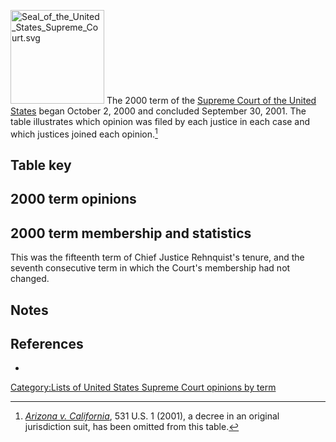 [[Image:Seal of the United States Supreme Court.svg|150px|right]]
The 2000 term of the [[Supreme Court of the United States]] began October 2, 2000 and concluded September 30, 2001. The table illustrates which opinion was filed by each justice in each case and which justices joined each opinion.<ref>''[[Arizona v. California]]'', 531 U.S. 1 (2001), a decree in an original jurisdiction suit, has been omitted from this table.</ref>

==Table key==
{{SCOTUStablekey}}

==2000 term opinions==
{{SCOTUS-termlist-start|Rehnquist|Stevens|O'Connor|Scalia|Kennedy|Souter|Thomas|Ginsburg|Breyer}}
{{SCOTUS-termlist-entry
 |#=1
 |case=Artuz v. Bennett
 |volume=531
 |page=4
 |argue-date=October 10, 2000
 |decision-date=November 7, 2000
 |justice1-opinion1=joinmajority |justice1-sortcode=J1<!--rehnquist-->
 |justice2-opinion1=joinmajority |justice2-sortcode=J1<!--stevens-->
 |justice3-opinion1=joinmajority |justice3-sortcode=J1<!--o'connor-->
 |justice4-opinion1=majority |justice4-sortcode=1<!--scalia-->
 |justice5-opinion1=joinmajority |justice5-sortcode=J1<!--kennedy-->
 |justice6-opinion1=joinmajority |justice6-sortcode=J1<!--souter-->
 |justice7-opinion1=joinmajority |justice7-sortcode=J1<!--thomas-->
 |justice8-opinion1=joinmajority |justice8-sortcode=J1<!--ginsburg-->
 |justice9-opinion1=joinmajority |justice9-sortcode=J1<!--breyer-->
}}
{{SCOTUS-termlist-entry
 |#=2
 |case-article=Cleveland v. United States (2000)
 |case-display=Cleveland v. United States
 |volume=531
 |page=12
 |argue-date=October 10, 2000
 |decision-date=November 7, 2000
 |justice1-opinion1=joinmajority |justice1-sortcode=J1<!--rehnquist-->
 |justice2-opinion1=joinmajority |justice2-sortcode=J1<!--stevens-->
 |justice3-opinion1=joinmajority |justice3-sortcode=J1<!--o'connor-->
 |justice4-opinion1=joinmajority |justice4-sortcode=J1<!--scalia-->
 |justice5-opinion1=joinmajority |justice5-sortcode=J1<!--kennedy-->
 |justice6-opinion1=joinmajority |justice6-sortcode=J1<!--souter-->
 |justice7-opinion1=joinmajority |justice7-sortcode=J1<!--thomas-->
 |justice8-opinion1=majority |justice8-sortcode=1<!--ginsburg-->
 |justice9-opinion1=joinmajority |justice9-sortcode=J1<!--breyer-->
}}
{{SCOTUS-termlist-entry
 |#=3
 |case=Sinkfield v. Kelley
 |volume=531
 |page=28
 |argue-date=
 |decision-date=November 27, 2000
 |justice1-opinion1=joinmajority |justice1-sortcode=J1<!--rehnquist-->
 |justice2-opinion1=joinmajority |justice2-sortcode=J1<!--stevens-->
 |justice3-opinion1=joinmajority |justice3-sortcode=J1<!--o'connor-->
 |justice4-opinion1=joinmajority |justice4-sortcode=J1<!--scalia-->
 |justice5-opinion1=joinmajority |justice5-sortcode=J1<!--kennedy-->
 |justice6-opinion1=joinmajority |justice6-sortcode=J1<!--souter-->
 |justice7-opinion1=joinmajority |justice7-sortcode=J1<!--thomas-->
 |justice8-opinion1=joinmajority |justice8-sortcode=J1<!--ginsburg-->
 |justice9-opinion1=joinmajority |justice9-sortcode=J1<!--breyer-->
}}
{{SCOTUS-termlist-entry
 |#=4
 |case=Indianapolis v. Edmond
 |volume=531
 |page=32
 |argue-date=October 3, 2000
 |decision-date=November 28, 2000
 |justice1-opinion1=dissent1 |justice1-sortcode=4<!--rehnquist-->
 |justice2-opinion1=joinmajority |justice2-sortcode=J1<!--stevens-->
 |justice3-opinion1=majority |justice3-sortcode=1<!--o'connor-->
 |justice4-opinion1=partjoindissent1 |justice4-sortcode=J4X<!--scalia-->
 |justice5-opinion1=joinmajority |justice5-sortcode=J1<!--kennedy-->
 |justice6-opinion1=joinmajority |justice6-sortcode=J1<!--souter-->
 |justice7-opinion1=joindissent1 |justice7-opinion2=dissent2 |justice7-sortcode=4J4<!--thomas-->
 |justice8-opinion1=joinmajority |justice8-sortcode=J1<!--ginsburg-->
 |justice9-opinion1=joinmajority |justice9-sortcode=J1<!--breyer-->
}}
{{SCOTUS-termlist-entry
 |#=5
 |case=Eastern Associated Coal Corp. v. Mine Workers
 |volume=531
 |page=57
 |argue-date=October 2, 2000
 |decision-date=November 28, 2000
 |justice1-opinion1=joinmajority |justice1-sortcode=J1<!--rehnquist-->
 |justice2-opinion1=joinmajority |justice2-sortcode=J1<!--stevens-->
 |justice3-opinion1=joinmajority |justice3-sortcode=J1<!--o'connor-->
 |justice4-opinion1=concurrence |justice4-sortcode=2<!--scalia-->
 |justice5-opinion1=joinmajority |justice5-sortcode=J1<!--kennedy-->
 |justice6-opinion1=joinmajority |justice6-sortcode=J1<!--souter-->
 |justice7-opinion1=joinconcurrence |justice7-sortcode=J2<!--thomas-->
 |justice8-opinion1=joinmajority |justice8-sortcode=J1<!--ginsburg-->
 |justice9-opinion1=majority |justice9-sortcode=1<!--breyer-->
}}
{{SCOTUS-termlist-entry
 |#=6
 |case=Bush v. Palm Beach County Canvassing Bd.
 |volume=531
 |page=70
 |argue-date=December 1, 2000
 |decision-date=December 4, 2000
 |justice1-opinion1=joinmajority |justice1-sortcode=J1<!--rehnquist-->
 |justice2-opinion1=joinmajority |justice2-sortcode=J1<!--stevens-->
 |justice3-opinion1=joinmajority |justice3-sortcode=J1<!--o'connor-->
 |justice4-opinion1=joinmajority |justice4-sortcode=J1<!--scalia-->
 |justice5-opinion1=joinmajority |justice5-sortcode=J1<!--kennedy-->
 |justice6-opinion1=joinmajority |justice6-sortcode=J1<!--souter-->
 |justice7-opinion1=joinmajority |justice7-sortcode=J1<!--thomas-->
 |justice8-opinion1=joinmajority |justice8-sortcode=J1<!--ginsburg-->
 |justice9-opinion1=joinmajority |justice9-sortcode=J1<!--breyer-->
}}
{{SCOTUS-termlist-entry
 |#=7
 |case=Green Tree Financial Corp.-Ala. v. Randolph
 |volume=531
 |page=79
 |argue-date=October 3, 2000
 |decision-date=December 11, 2000
 |justice1-opinion1=majority |justice1-sortcode=1<!--rehnquist-->
 |justice2-opinion1=partjoinmajority |justice2-opinion2=joinconcurrencedissent |justice2-sortcode=J1XJ3<!--stevens-->
 |justice3-opinion1=joinmajority |justice3-sortcode=J1<!--o'connor-->
 |justice4-opinion1=joinmajority |justice4-sortcode=J1<!--scalia-->
 |justice5-opinion1=joinmajority |justice5-sortcode=J1<!--kennedy-->
 |justice6-opinion1=partjoinmajority |justice6-opinion2=joinconcurrencedissent |justice6-sortcode=J1XJ3<!--souter-->
 |justice7-opinion1=joinmajority |justice7-sortcode=J1<!--thomas-->
 |justice8-opinion1=partjoinmajority |justice8-opinion2=concurrencedissent |justice8-sortcode=3J1X<!--ginsburg-->
 |justice9-opinion1=partjoinmajority |justice9-opinion2=partjoinconcurrencedissent |justice9-sortcode=J1XJ3X<!--breyer-->
}}
{{SCOTUS-termlist-entry
 |#=8
 |case=Bush v. Gore
 |volume=531
 |page=98
 |argue-date=December 11, 2000
 |decision-date=December 12, 2000
 |justice1-opinion1=joinmajority |justice1-opinion2=concurrence |justice1-sortcode=2J1<!--rehnquist-->
 |justice2-opinion1=dissent1 |justice2-opinion2=partjoindissent2 |justice2-opinion3=joindissent3 |justice2-opinion4=partjoindissent4 |justice2-sortcode=4J4J4XJ4X<!--stevens-->
 |justice3-opinion1=joinmajority |justice3-sortcode=J1<!--o'connor-->
 |justice4-opinion1=joinmajority |justice4-opinion2=joinconcurrence |justice4-sortcode=J1J2<!--scalia-->
 |justice5-opinion1=joinmajority |justice5-sortcode=J1<!--kennedy-->
 |justice6-opinion1=dissent2 |justice6-opinion2=partjoindissent3 |justice6-opinion3=partjoindissent4 |justice6-sortcode=4J4XJ4X<!--souter-->
 |justice7-opinion1=joinmajority |justice7-opinion2=joinconcurrence |justice7-sortcode=J1J2<!--thomas-->
 |justice8-opinion1=joindissent1 |justice8-opinion2=partjoindissent2 |justice8-opinion3=dissent3 |justice8-opinion4=partjoindissent4 |justice8-sortcode=4J4J4XJ4X<!--ginsburg-->
 |justice9-opinion1=joindissent1 |justice9-opinion2=joindissent2 |justice9-opinion3=partjoindissent3 |justice9-opinion4=dissent4 |justice9-sortcode=4J4J4J4X<!--breyer-->
}}
{{SCOTUS-termlist-entry
 |#=9
 |case=Solid Waste Agency of Northern Cook Cty. v. Army Corps of Engineers
 |volume=531
 |page=159
 |argue-date=October 31, 2000
 |decision-date=January 9, 2001
 |justice1-opinion1=majority |justice1-sortcode=1<!--rehnquist-->
 |justice2-opinion1=dissent |justice2-sortcode=4<!--stevens-->
 |justice3-opinion1=joinmajority |justice3-sortcode=J1<!--o'connor-->
 |justice4-opinion1=joinmajority |justice4-sortcode=J1<!--scalia-->
 |justice5-opinion1=joinmajority |justice5-sortcode=J1<!--kennedy-->
 |justice6-opinion1=joindissent |justice6-sortcode=J4<!--souter-->
 |justice7-opinion1=joinmajority |justice7-sortcode=J1<!--thomas-->
 |justice8-opinion1=joindissent |justice8-sortcode=J4<!--ginsburg-->
 |justice9-opinion1=joindissent |justice9-sortcode=J4<!--breyer-->
}}
{{SCOTUS-termlist-entry
 |#=10
 |case=Glover v. United States
 |volume=531
 |page=198
 |argue-date=November 27, 2000
 |decision-date=January 9, 2001
 |justice1-opinion1=joinmajority |justice1-sortcode=J1<!--rehnquist-->
 |justice2-opinion1=joinmajority |justice2-sortcode=J1<!--stevens-->
 |justice3-opinion1=joinmajority |justice3-sortcode=J1<!--o'connor-->
 |justice4-opinion1=joinmajority |justice4-sortcode=J1<!--scalia-->
 |justice5-opinion1=majority |justice5-sortcode=1<!--kennedy-->
 |justice6-opinion1=joinmajority |justice6-sortcode=J1<!--souter-->
 |justice7-opinion1=joinmajority |justice7-sortcode=J1<!--thomas-->
 |justice8-opinion1=joinmajority |justice8-sortcode=J1<!--ginsburg-->
 |justice9-opinion1=joinmajority |justice9-sortcode=J1<!--breyer-->
}}
{{SCOTUS-termlist-entry
 |#=11
 |case=Gitlitz v. Commissioner
 |volume=531
 |page=206
 |argue-date=November 27, 2000
 |decision-date=January 9, 2001
 |justice1-opinion1=joinmajority |justice1-sortcode=J1<!--rehnquist-->
 |justice2-opinion1=joinmajority |justice2-sortcode=J1<!--stevens-->
 |justice3-opinion1=joinmajority |justice3-sortcode=J1<!--o'connor-->
 |justice4-opinion1=joinmajority |justice4-sortcode=J1<!--scalia-->
 |justice5-opinion1=majority |justice5-sortcode=1<!--kennedy-->
 |justice6-opinion1=joinmajority |justice6-sortcode=J1<!--souter-->
 |justice7-opinion1=joinmajority |justice7-sortcode=J1<!--thomas-->
 |justice8-opinion1=joinmajority |justice8-sortcode=J1<!--ginsburg-->
 |justice9-opinion1=dissent |justice9-sortcode=4<!--breyer-->
}}
{{SCOTUS-termlist-entry
 |#=12
 |case-article=Fiore v. White (2001)
 |case-display=Fiore v. White
 |volume=531
 |page=225
 |argue-date=
 |decision-date=January 9, 2001
 |justice1-opinion1=joinmajority |justice1-sortcode=J1<!--rehnquist-->
 |justice2-opinion1=joinmajority |justice2-sortcode=J1<!--stevens-->
 |justice3-opinion1=joinmajority |justice3-sortcode=J1<!--o'connor-->
 |justice4-opinion1=joinmajority |justice4-sortcode=J1<!--scalia-->
 |justice5-opinion1=joinmajority |justice5-sortcode=J1<!--kennedy-->
 |justice6-opinion1=joinmajority |justice6-sortcode=J1<!--souter-->
 |justice7-opinion1=joinmajority |justice7-sortcode=J1<!--thomas-->
 |justice8-opinion1=joinmajority |justice8-sortcode=J1<!--ginsburg-->
 |justice9-opinion1=joinmajority |justice9-sortcode=J1<!--breyer-->
}}
{{SCOTUS-termlist-entry
 |#=13
 |case=Lopez v. Davis
 |volume=531
 |page=230
 |argue-date=October 30, 2000
 |decision-date=January 10, 2001
 |justice1-opinion1=joindissent |justice1-sortcode=J4<!--rehnquist-->
 |justice2-opinion1=dissent |justice2-sortcode=4<!--stevens-->
 |justice3-opinion1=joinmajority |justice3-sortcode=J1<!--o'connor-->
 |justice4-opinion1=joinmajority |justice4-sortcode=J1<!--scalia-->
 |justice5-opinion1=joindissent |justice5-sortcode=J4<!--kennedy-->
 |justice6-opinion1=joinmajority |justice6-sortcode=J1<!--souter-->
 |justice7-opinion1=joinmajority |justice7-sortcode=J1<!--thomas-->
 |justice8-opinion1=majority |justice8-sortcode=1<!--ginsburg-->
 |justice9-opinion1=joinmajority |justice9-sortcode=J1<!--breyer-->
}}
{{SCOTUS-termlist-entry
 |#=14
 |case=Seling v. Young
 |volume=531
 |page=250
 |argue-date=October 31, 2000
 |decision-date=January 17, 2001
 |justice1-opinion1=joinmajority |justice1-sortcode=J1<!--rehnquist-->
 |justice2-opinion1=dissent |justice2-sortcode=4<!--stevens-->
 |justice3-opinion1=majority |justice3-sortcode=1<!--o'connor-->
 |justice4-opinion1=joinmajority |justice4-opinion2=concurrence1 |justice4-sortcode=2J1<!--scalia-->
 |justice5-opinion1=joinmajority |justice5-sortcode=J1<!--kennedy-->
 |justice6-opinion1=joinmajority |justice6-opinion2=joinconcurrence1 |justice6-sortcode=J1J2<!--souter-->
 |justice7-opinion1=concurrence2 |justice7-sortcode=2<!--thomas-->
 |justice8-opinion1=joinmajority |justice8-sortcode=J1<!--ginsburg-->
 |justice9-opinion1=joinmajority |justice9-sortcode=J1<!--breyer-->
}}
{{SCOTUS-termlist-entry
 |#=15
 |case=City News & Novelty, Inc. v. Waukesha
 |volume=531
 |page=278
 |argue-date=November 28, 2000
 |decision-date=January 17, 2001
 |justice1-opinion1=joinmajority |justice1-sortcode=J1<!--rehnquist-->
 |justice2-opinion1=joinmajority |justice2-sortcode=J1<!--stevens-->
 |justice3-opinion1=joinmajority |justice3-sortcode=J1<!--o'connor-->
 |justice4-opinion1=joinmajority |justice4-sortcode=J1<!--scalia-->
 |justice5-opinion1=joinmajority |justice5-sortcode=J1<!--kennedy-->
 |justice6-opinion1=joinmajority |justice6-sortcode=J1<!--souter-->
 |justice7-opinion1=joinmajority |justice7-sortcode=J1<!--thomas-->
 |justice8-opinion1=majority |justice8-sortcode=1<!--ginsburg-->
 |justice9-opinion1=joinmajority |justice9-sortcode=J1<!--breyer-->
}}
{{SCOTUS-termlist-entry
 |#=16
 |case1=District of Columbia v. Tri County Industries, Inc.
 |volume=531
 |page=287
 |argue-date=January 10, 2001
 |decision-date=January 17, 2001
 |note=<ref>In ''District of Columbia v. Tri County Industries, Inc.'', the Court dismissed ''cert.'' as improvidently granted.''</ref>
 |justice1-opinion1=joinmajority |justice1-sortcode=J1<!--rehnquist-->
 |justice2-opinion1=joinmajority |justice2-sortcode=J1<!--stevens-->
 |justice3-opinion1=joinmajority |justice3-sortcode=J1<!--o'connor-->
 |justice4-opinion1=joinmajority |justice4-sortcode=J1<!--scalia-->
 |justice5-opinion1=joinmajority |justice5-sortcode=J1<!--kennedy-->
 |justice6-opinion1=joinmajority |justice6-sortcode=J1<!--souter-->
 |justice7-opinion1=joinmajority |justice7-sortcode=J1<!--thomas-->
 |justice8-opinion1=joinmajority |justice8-sortcode=J1<!--ginsburg-->
 |justice9-opinion1=joinmajority |justice9-sortcode=J1<!--breyer-->
}}
{{SCOTUS-termlist-entry
 |#=17
 |case=Brentwood Academy v. Tennessee Secondary School Athletic Assn.
 |volume=531
 |page=288
 |argue-date=October 11, 2000
 |decision-date=February 20, 2001
 |justice1-opinion1=joindissent |justice1-sortcode=J4<!--rehnquist-->
 |justice2-opinion1=joinmajority |justice2-sortcode=J1<!--stevens-->
 |justice3-opinion1=joinmajority |justice3-sortcode=J1<!--o'connor-->
 |justice4-opinion1=joindissent |justice4-sortcode=J4<!--scalia-->
 |justice5-opinion1=joindissent |justice5-sortcode=J4<!--kennedy-->
 |justice6-opinion1=majority |justice6-sortcode=1<!--souter-->
 |justice7-opinion1=dissent |justice7-sortcode=4<!--thomas-->
 |justice8-opinion1=joinmajority |justice8-sortcode=J1<!--ginsburg-->
 |justice9-opinion1=joinmajority |justice9-sortcode=J1<!--breyer-->
}}
{{SCOTUS-termlist-entry
 |#=18
 |case=Director of Revenue of Mo. v. CoBank ACB
 |volume=531
 |page=316
 |argue-date=November 28, 2000
 |decision-date=February 20, 2001
 |justice1-opinion1=joinmajority |justice1-sortcode=J1<!--rehnquist-->
 |justice2-opinion1=joinmajority |justice2-sortcode=J1<!--stevens-->
 |justice3-opinion1=joinmajority |justice3-sortcode=J1<!--o'connor-->
 |justice4-opinion1=joinmajority |justice4-sortcode=J1<!--scalia-->
 |justice5-opinion1=joinmajority |justice5-sortcode=J1<!--kennedy-->
 |justice6-opinion1=joinmajority |justice6-sortcode=J1<!--souter-->
 |justice7-opinion1=majority |justice7-sortcode=1<!--thomas-->
 |justice8-opinion1=joinmajority |justice8-sortcode=J1<!--ginsburg-->
 |justice9-opinion1=joinmajority |justice9-sortcode=J1<!--breyer-->
}}
{{SCOTUS-termlist-entry
 |#=19
 |case=Illinois v. McArthur
 |volume=531
 |page=326
 |argue-date=November 1, 2000
 |decision-date=February 20, 2001
 |justice1-opinion1=joinmajority |justice1-sortcode=J1<!--rehnquist-->
 |justice2-opinion1=dissent |justice2-sortcode=4<!--stevens-->
 |justice3-opinion1=joinmajority |justice3-sortcode=J1<!--o'connor-->
 |justice4-opinion1=joinmajority |justice4-sortcode=J1<!--scalia-->
 |justice5-opinion1=joinmajority |justice5-sortcode=J1<!--kennedy-->
 |justice6-opinion1=joinmajority |justice6-opinion2=concurrence |justice6-sortcode=2J1<!--souter-->
 |justice7-opinion1=joinmajority |justice7-sortcode=J1<!--thomas-->
 |justice8-opinion1=joinmajority |justice8-sortcode=J1<!--ginsburg-->
 |justice9-opinion1=majority |justice9-sortcode=1<!--breyer-->
}}
{{SCOTUS-termlist-entry
 |#=20
 |case=Buckman Co. v. Plaintiffs' Legal Comm.
 |volume=531
 |page=341
 |argue-date=December 4, 2000
 |decision-date=February 21, 2001
 |justice1-opinion1=majority |justice1-sortcode=1<!--rehnquist-->
 |justice2-opinion1=concurrence |justice2-sortcode=2<!--stevens-->
 |justice3-opinion1=joinmajority |justice3-sortcode=J1<!--o'connor-->
 |justice4-opinion1=joinmajority |justice4-sortcode=J1<!--scalia-->
 |justice5-opinion1=joinmajority |justice5-sortcode=J1<!--kennedy-->
 |justice6-opinion1=joinmajority |justice6-sortcode=J1<!--souter-->
 |justice7-opinion1=joinconcurrence |justice7-sortcode=J2<!--thomas-->
 |justice8-opinion1=joinmajority |justice8-sortcode=J1<!--ginsburg-->
 |justice9-opinion1=joinmajority |justice9-sortcode=J1<!--breyer-->
}}
{{SCOTUS-termlist-entry
 |#=21
 |case=Board of Trustees of Univ. of Ala. v. Garrett
 |volume=531
 |page=356
 |argue-date=October 11, 2000
 |decision-date=February 21, 2001
 |justice1-opinion1=majority |justice1-sortcode=1<!--rehnquist-->
 |justice2-opinion1=joindissent |justice2-sortcode=J4<!--stevens-->
 |justice3-opinion1=joinmajority |justice3-opinion2=joinconcurrence |justice3-sortcode=J1J2<!--o'connor-->
 |justice4-opinion1=joinmajority |justice4-sortcode=J1<!--scalia-->
 |justice5-opinion1=joinmajority |justice5-opinion2=concurrence |justice5-sortcode=2J1<!--kennedy-->
 |justice6-opinion1=joindissent |justice6-sortcode=J4<!--souter-->
 |justice7-opinion1=joinmajority |justice7-sortcode=J1<!--thomas-->
 |justice8-opinion1=joindissent |justice8-sortcode=J4<!--ginsburg-->
 |justice9-opinion1=dissent |justice9-sortcode=4<!--breyer-->
}}
{{SCOTUS-termlist-entry
 |#=22
 |case=Central Green Co. v. United States
 |volume=531
 |page=425
 |argue-date=October 30, 2000
 |decision-date=February 21, 2001
 |justice1-opinion1=joinmajority |justice1-sortcode=J1<!--rehnquist-->
 |justice2-opinion1=majority |justice2-sortcode=1<!--stevens-->
 |justice3-opinion1=joinmajority |justice3-sortcode=J1<!--o'connor-->
 |justice4-opinion1=joinmajority |justice4-sortcode=J1<!--scalia-->
 |justice5-opinion1=joinmajority |justice5-sortcode=J1<!--kennedy-->
 |justice6-opinion1=joinmajority |justice6-sortcode=J1<!--souter-->
 |justice7-opinion1=joinmajority |justice7-sortcode=J1<!--thomas-->
 |justice8-opinion1=joinmajority |justice8-sortcode=J1<!--ginsburg-->
 |justice9-opinion1=joinmajority |justice9-sortcode=J1<!--breyer-->
}}
{{SCOTUS-termlist-entry
 |#=23
 |case=Lewis v. Lewis & Clark Marine, Inc.
 |volume=531
 |page=438
 |argue-date=November 29, 2000
 |decision-date=February 21, 2001
 |justice1-opinion1=joinmajority |justice1-sortcode=J1<!--rehnquist-->
 |justice2-opinion1=joinmajority |justice2-sortcode=J1<!--stevens-->
 |justice3-opinion1=majority |justice3-sortcode=1<!--o'connor-->
 |justice4-opinion1=joinmajority |justice4-sortcode=J1<!--scalia-->
 |justice5-opinion1=joinmajority |justice5-sortcode=J1<!--kennedy-->
 |justice6-opinion1=joinmajority |justice6-sortcode=J1<!--souter-->
 |justice7-opinion1=joinmajority |justice7-sortcode=J1<!--thomas-->
 |justice8-opinion1=joinmajority |justice8-sortcode=J1<!--ginsburg-->
 |justice9-opinion1=joinmajority |justice9-sortcode=J1<!--breyer-->
}}
{{SCOTUS-termlist-entry
 |#=24
 |case=Whitman v. American Trucking Assns., Inc.
 |volume=531
 |page=457
 |argue-date=November 7, 2000
 |decision-date=February 27, 2001
 |justice1-opinion1=joinmajority |justice1-sortcode=J1<!--rehnquist-->
 |justice2-opinion1=partjoinmajority |justice2-opinion2=concurrence1 |justice2-sortcode=2J1X<!--stevens-->
 |justice3-opinion1=joinmajority |justice3-sortcode=J1<!--o'connor-->
 |justice4-opinion1=majority |justice4-sortcode=1<!--scalia-->
 |justice5-opinion1=joinmajority |justice5-sortcode=J1<!--kennedy-->
 |justice6-opinion1=partjoinmajority |justice6-opinion2=joinconcurrence1 |justice6-sortcode=J1XJ2<!--souter-->
 |justice7-opinion1=joinmajority |justice7-opinion2=concurrence2 |justice7-sortcode=2J1<!--thomas-->
 |justice8-opinion1=joinmajority |justice8-sortcode=J1<!--ginsburg-->
 |justice9-opinion1=partjoinmajority |justice9-opinion2=concurrence3 |justice9-sortcode=2J1X<!--breyer-->
}}
{{SCOTUS-termlist-entry
 |#=25
 |case=Semtek Int'l Inc. v. Lockheed Martin Corp.
 |volume=531
 |page=497
 |argue-date=December 5, 2000
 |decision-date=February 27, 2001
 |justice1-opinion1=joinmajority |justice1-sortcode=J1<!--rehnquist-->
 |justice2-opinion1=joinmajority |justice2-sortcode=J1<!--stevens-->
 |justice3-opinion1=joinmajority |justice3-sortcode=J1<!--o'connor-->
 |justice4-opinion1=majority |justice4-sortcode=1<!--scalia-->
 |justice5-opinion1=joinmajority |justice5-sortcode=J1<!--kennedy-->
 |justice6-opinion1=joinmajority |justice6-sortcode=J1<!--souter-->
 |justice7-opinion1=joinmajority |justice7-sortcode=J1<!--thomas-->
 |justice8-opinion1=joinmajority |justice8-sortcode=J1<!--ginsburg-->
 |justice9-opinion1=joinmajority |justice9-sortcode=J1<!--breyer-->
}}
{{SCOTUS-termlist-entry
 |#=26
 |case=Cook v. Gralike
 |volume=531
 |page=510
 |argue-date=November 6, 2000
 |decision-date=February 28, 2001
 |justice1-opinion1=concurrence1 |justice1-sortcode=2<!--rehnquist-->
 |justice2-opinion1=majority |justice2-sortcode=1<!--stevens-->
 |justice3-opinion1=joinconcurrence |justice3-sortcode=J2<!--o'connor-->
 |justice4-opinion1=joinmajority |justice4-sortcode=J1<!--scalia-->
 |justice5-opinion1=joinmajority |justice5-opinion2=concurrence2 |justice5-sortcode=2J1<!--kennedy-->
 |justice6-opinion1=partjoinmajority |justice6-sortcode=J1X<!--souter-->
 |justice7-opinion1=partjoinmajority |justice7-opinion2=concurrence3 |justice7-sortcode=2J1<!--thomas-->
 |justice8-opinion1=joinmajority |justice8-sortcode=J1<!--ginsburg-->
 |justice9-opinion1=joinmajority |justice9-sortcode=J1<!--breyer-->
}}
{{SCOTUS-termlist-entry
 |#=27
 |case=Legal Services Corp. v. Velazquez
 |volume=531
 |page=533
 |argue-date=October 4, 2000
 |decision-date=February 28, 2001
 |justice1-opinion1=joindissent |justice1-sortcode=J4<!--rehnquist-->
 |justice2-opinion1=joinmajority |justice2-sortcode=J1<!--stevens-->
 |justice3-opinion1=joindissent |justice3-sortcode=J4<!--o'connor-->
 |justice4-opinion1=dissent |justice4-sortcode=4<!--scalia-->
 |justice5-opinion1=majority |justice5-sortcode=1<!--kennedy-->
 |justice6-opinion1=joinmajority |justice6-sortcode=J1<!--souter-->
 |justice7-opinion1=joindissent |justice7-sortcode=J4<!--thomas-->
 |justice8-opinion1=joinmajority |justice8-sortcode=J1<!--ginsburg-->
 |justice9-opinion1=joinmajority |justice9-sortcode=J1<!--breyer-->
}}
{{SCOTUS-termlist-entry
 |#=28
 |case=Department of Interior v. Klamath Water Users Protective Assn.
 |volume=532
 |page=1
 |argue-date=January 10, 2001
 |decision-date=March 5, 2001
 |justice1-opinion1=joinmajority |justice1-sortcode=J1<!--rehnquist-->
 |justice2-opinion1=joinmajority |justice2-sortcode=J1<!--stevens-->
 |justice3-opinion1=joinmajority |justice3-sortcode=J1<!--o'connor-->
 |justice4-opinion1=joinmajority |justice4-sortcode=J1<!--scalia-->
 |justice5-opinion1=joinmajority |justice5-sortcode=J1<!--kennedy-->
 |justice6-opinion1=majority |justice6-sortcode=1<!--souter-->
 |justice7-opinion1=joinmajority |justice7-sortcode=J1<!--thomas-->
 |justice8-opinion1=joinmajority |justice8-sortcode=J1<!--ginsburg-->
 |justice9-opinion1=joinmajority |justice9-sortcode=J1<!--breyer-->
}}
{{SCOTUS-termlist-entry
 |#=29
 |case=Ohio v. Reiner
 |volume=532
 |page=17
 |argue-date=
 |decision-date=March 19, 2001
 |justice1-opinion1=joinmajority |justice1-sortcode=J1<!--rehnquist-->
 |justice2-opinion1=joinmajority |justice2-sortcode=J1<!--stevens-->
 |justice3-opinion1=joinmajority |justice3-sortcode=J1<!--o'connor-->
 |justice4-opinion1=joinmajority |justice4-sortcode=J1<!--scalia-->
 |justice5-opinion1=joinmajority |justice5-sortcode=J1<!--kennedy-->
 |justice6-opinion1=joinmajority |justice6-sortcode=J1<!--souter-->
 |justice7-opinion1=joinmajority |justice7-sortcode=J1<!--thomas-->
 |justice8-opinion1=joinmajority |justice8-sortcode=J1<!--ginsburg-->
 |justice9-opinion1=joinmajority |justice9-sortcode=J1<!--breyer-->
}}
{{SCOTUS-termlist-entry
 |#=30
 |case=TrafFix Devices, Inc. v. Marketing Displays, Inc.
 |volume=532
 |page=23
 |argue-date=November 29, 2000
 |decision-date=March 20, 2001
 |justice1-opinion1=joinmajority |justice1-sortcode=J1<!--rehnquist-->
 |justice2-opinion1=joinmajority |justice2-sortcode=J1<!--stevens-->
 |justice3-opinion1=joinmajority |justice3-sortcode=J1<!--o'connor-->
 |justice4-opinion1=joinmajority |justice4-sortcode=J1<!--scalia-->
 |justice5-opinion1=majority |justice5-sortcode=1<!--kennedy-->
 |justice6-opinion1=joinmajority |justice6-sortcode=J1<!--souter-->
 |justice7-opinion1=joinmajority |justice7-sortcode=J1<!--thomas-->
 |justice8-opinion1=joinmajority |justice8-sortcode=J1<!--ginsburg-->
 |justice9-opinion1=joinmajority |justice9-sortcode=J1<!--breyer-->
}}
{{SCOTUS-termlist-entry
 |#=31
 |case=Shafer v. South Carolina
 |volume=532
 |page=36
 |argue-date=January 9, 2001
 |decision-date=March 20, 2001
 |justice1-opinion1=joinmajority |justice1-sortcode=J1<!--rehnquist-->
 |justice2-opinion1=joinmajority |justice2-sortcode=J1<!--stevens-->
 |justice3-opinion1=joinmajority |justice3-sortcode=J1<!--o'connor-->
 |justice4-opinion1=dissent1 |justice4-sortcode=4<!--scalia-->
 |justice5-opinion1=joinmajority |justice5-sortcode=J1<!--kennedy-->
 |justice6-opinion1=joinmajority |justice6-sortcode=J1<!--souter-->
 |justice7-opinion1=dissent2 |justice7-sortcode=4<!--thomas-->
 |justice8-opinion1=majority |justice8-sortcode=1<!--ginsburg-->
 |justice9-opinion1=joinmajority |justice9-sortcode=J1<!--breyer-->
}}
{{SCOTUS-termlist-entry
 |#=32
 |case=Buford v. United States
 |volume=532
 |page=59
 |argue-date=January 8, 2001
 |decision-date=March 20, 2001
 |justice1-opinion1=joinmajority |justice1-sortcode=J1<!--rehnquist-->
 |justice2-opinion1=joinmajority |justice2-sortcode=J1<!--stevens-->
 |justice3-opinion1=joinmajority |justice3-sortcode=J1<!--o'connor-->
 |justice4-opinion1=joinmajority |justice4-sortcode=J1<!--scalia-->
 |justice5-opinion1=joinmajority |justice5-sortcode=J1<!--kennedy-->
 |justice6-opinion1=joinmajority |justice6-sortcode=J1<!--souter-->
 |justice7-opinion1=joinmajority |justice7-sortcode=J1<!--thomas-->
 |justice8-opinion1=joinmajority |justice8-sortcode=J1<!--ginsburg-->
 |justice9-opinion1=majority |justice9-sortcode=1<!--breyer-->
}}
{{SCOTUS-termlist-entry
 |#=33
 |case=Ferguson v. City of Charleston
 |volume=532
 |page=67
 |argue-date=October 4, 2000
 |decision-date=March 21, 2001
 |justice1-opinion1=partjoindissent |justice1-sortcode=J4X<!--rehnquist-->
 |justice2-opinion1=majority |justice2-sortcode=1<!--stevens-->
 |justice3-opinion1=joinmajority |justice3-sortcode=J1<!--o'connor-->
 |justice4-opinion1=dissent |justice4-sortcode=4<!--scalia-->
 |justice5-opinion1=concurrence |justice5-sortcode=2<!--kennedy-->
 |justice6-opinion1=joinmajority |justice6-sortcode=J1<!--souter-->
 |justice7-opinion1=partjoindissent |justice7-sortcode=J4X<!--thomas-->
 |justice8-opinion1=joinmajority |justice8-sortcode=J1<!--ginsburg-->
 |justice9-opinion1=joinmajority |justice9-sortcode=J1<!--breyer-->
}}
{{SCOTUS-termlist-entry
 |#=34
 |case=Circuit City Stores, Inc. v. Adams
 |volume=532
 |page=105
 |argue-date=November 6, 2000
 |decision-date=March 21, 2001
 |justice1-opinion1=joinmajority |justice1-sortcode=J1<!--rehnquist-->
 |justice2-opinion1=dissent1 |justice2-opinion2=joindissent2 |justice2-sortcode=4J4<!--stevens-->
 |justice3-opinion1=joinmajority |justice3-sortcode=J1<!--o'connor-->
 |justice4-opinion1=joinmajority |justice4-sortcode=J1<!--scalia-->
 |justice5-opinion1=majority |justice5-sortcode=1<!--kennedy-->
 |justice6-opinion1=partjoindissent1 |justice6-opinion2=dissent2 |justice6-sortcode=4J4X<!--souter-->
 |justice7-opinion1=joinmajority |justice7-sortcode=J1<!--thomas-->
 |justice8-opinion1=joindissent1 |justice8-opinion2=joindissent2 |justice8-sortcode=J4J4<!--ginsburg-->
 |justice9-opinion1=joindissent1 |justice9-opinion2=joindissent2 |justice9-sortcode=J4J4<!--breyer-->
}}
{{SCOTUS-termlist-entry
 |#=35
 |case=Egelhoff v. Egelhoff
 |volume=532
 |page=141
 |argue-date=November 8, 2000
 |decision-date=March 21, 2001
 |justice1-opinion1=joinmajority |justice1-sortcode=J1<!--rehnquist-->
 |justice2-opinion1=joindissent |justice2-sortcode=J4<!--stevens-->
 |justice3-opinion1=joinmajority |justice3-sortcode=J1<!--o'connor-->
 |justice4-opinion1=joinmajority |justice4-opinion2=concurrence |justice4-sortcode=2J1<!--scalia-->
 |justice5-opinion1=joinmajority |justice5-sortcode=J1<!--kennedy-->
 |justice6-opinion1=joinmajority |justice6-sortcode=J1<!--souter-->
 |justice7-opinion1=majority |justice7-sortcode=1<!--thomas-->
 |justice8-opinion1=joinmajority |justice8-opinion2=joinconcurrence |justice8-sortcode=J1J2<!--ginsburg-->
 |justice9-opinion1=dissent |justice9-sortcode=4<!--breyer-->
}}
{{SCOTUS-termlist-entry
 |#=36
 |case=Texas v. Cobb
 |volume=532
 |page=162
 |argue-date=January 16, 2001
 |decision-date=April 2, 2001
 |justice1-opinion1=majority |justice1-sortcode=1<!--rehnquist-->
 |justice2-opinion1=joindissent |justice2-sortcode=J4<!--stevens-->
 |justice3-opinion1=joinmajority |justice3-sortcode=J1<!--o'connor-->
 |justice4-opinion1=joinmajority |justice4-opinion2=joinconcurrence |justice4-sortcode=J1J2<!--scalia-->
 |justice5-opinion1=joinmajority |justice5-opinion2=concurrence |justice5-sortcode=2J1<!--kennedy-->
 |justice6-opinion1=joindissent |justice6-sortcode=J4<!--souter-->
 |justice7-opinion1=joinmajority |justice7-opinion2=joinconcurrence |justice7-sortcode=J1J2<!--thomas-->
 |justice8-opinion1=joindissent |justice8-sortcode=J4<!--ginsburg-->
 |justice9-opinion1=dissent |justice9-sortcode=4<!--breyer-->
}}
{{SCOTUS-termlist-entry
 |#=37
 |case=Lujan v. G & G Fire Sprinklers, Inc.
 |volume=532
 |page=189
 |argue-date=February 26, 2001
 |decision-date=April 17, 2001
 |justice1-opinion1=majority |justice1-sortcode=1<!--rehnquist-->
 |justice2-opinion1=joinmajority |justice2-sortcode=J1<!--stevens-->
 |justice3-opinion1=joinmajority |justice3-sortcode=J1<!--o'connor-->
 |justice4-opinion1=joinmajority |justice4-sortcode=J1<!--scalia-->
 |justice5-opinion1=joinmajority |justice5-sortcode=J1<!--kennedy-->
 |justice6-opinion1=joinmajority |justice6-sortcode=J1<!--souter-->
 |justice7-opinion1=joinmajority |justice7-sortcode=J1<!--thomas-->
 |justice8-opinion1=joinmajority |justice8-sortcode=J1<!--ginsburg-->
 |justice9-opinion1=joinmajority |justice9-sortcode=J1<!--breyer-->
}}
{{SCOTUS-termlist-entry
 |#=38
 |case=United States v. Cleveland Indians Baseball Co.
 |volume=532
 |page=200
 |argue-date=February 27, 2001
 |decision-date=April 17, 2001
 |justice1-opinion1=joinmajority |justice1-sortcode=J1<!--rehnquist-->
 |justice2-opinion1=joinmajority |justice2-sortcode=J1<!--stevens-->
 |justice3-opinion1=joinmajority |justice3-sortcode=J1<!--o'connor-->
 |justice4-opinion1=concurrence |justice4-sortcode=2<!--scalia-->
 |justice5-opinion1=joinmajority |justice5-sortcode=J1<!--kennedy-->
 |justice6-opinion1=joinmajority |justice6-sortcode=J1<!--souter-->
 |justice7-opinion1=joinmajority |justice7-sortcode=J1<!--thomas-->
 |justice8-opinion1=majority |justice8-sortcode=1<!--ginsburg-->
 |justice9-opinion1=joinmajority |justice9-sortcode=J1<!--breyer-->
}}
{{SCOTUS-termlist-entry
 |#=39
 |case=Shaw v. Murphy
 |volume=532
 |page=223
 |argue-date=January 16, 2001
 |decision-date=April 18, 2001
 |justice1-opinion1=joinmajority |justice1-sortcode=J1<!--rehnquist-->
 |justice2-opinion1=joinmajority |justice2-sortcode=J1<!--stevens-->
 |justice3-opinion1=joinmajority |justice3-sortcode=J1<!--o'connor-->
 |justice4-opinion1=joinmajority |justice4-sortcode=J1<!--scalia-->
 |justice5-opinion1=joinmajority |justice5-sortcode=J1<!--kennedy-->
 |justice6-opinion1=joinmajority |justice6-sortcode=J1<!--souter-->
 |justice7-opinion1=majority |justice7-sortcode=1<!--thomas-->
 |justice8-opinion1=joinmajority |justice8-opinion2=concurrence |justice8-sortcode=2J1<!--ginsburg-->
 |justice9-opinion1=joinmajority |justice9-sortcode=J1<!--breyer-->
}}
{{SCOTUS-termlist-entry
 |#=40
 |case=Easley v. Cromartie
 |volume=532
 |page=234
 |argue-date=November 27, 2000
 |decision-date=April 18, 2001
 |justice1-opinion1=joindissent |justice1-sortcode=J4<!--rehnquist-->
 |justice2-opinion1=joinmajority |justice2-sortcode=J1<!--stevens-->
 |justice3-opinion1=joinmajority |justice3-sortcode=J1<!--o'connor-->
 |justice4-opinion1=joindissent |justice4-sortcode=J4<!--scalia-->
 |justice5-opinion1=joindissent |justice5-sortcode=J4<!--kennedy-->
 |justice6-opinion1=joinmajority |justice6-sortcode=J1<!--souter-->
 |justice7-opinion1=dissent |justice7-sortcode=4<!--thomas-->
 |justice8-opinion1=joinmajority |justice8-sortcode=J1<!--ginsburg-->
 |justice9-opinion1=majority |justice9-sortcode=1<!--breyer-->
}}
{{SCOTUS-termlist-entry
 |#=41
 |case=Clark County School Dist. v. Breeden
 |volume=532
 |page=268
 |argue-date=
 |decision-date=April 23, 2001
 |justice1-opinion1=joinmajority |justice1-sortcode=J1<!--rehnquist-->
 |justice2-opinion1=joinmajority |justice2-sortcode=J1<!--stevens-->
 |justice3-opinion1=joinmajority |justice3-sortcode=J1<!--o'connor-->
 |justice4-opinion1=joinmajority |justice4-sortcode=J1<!--scalia-->
 |justice5-opinion1=joinmajority |justice5-sortcode=J1<!--kennedy-->
 |justice6-opinion1=joinmajority |justice6-sortcode=J1<!--souter-->
 |justice7-opinion1=joinmajority |justice7-sortcode=J1<!--thomas-->
 |justice8-opinion1=joinmajority |justice8-sortcode=J1<!--ginsburg-->
 |justice9-opinion1=joinmajority |justice9-sortcode=J1<!--breyer-->
}}
{{SCOTUS-termlist-entry
 |#=42
 |case=Alexander v. Sandoval
 |volume=532
 |page=275
 |argue-date=January 16, 2001
 |decision-date=April 24, 2001
 |justice1-opinion1=joinmajority |justice1-sortcode=J1<!--rehnquist-->
 |justice2-opinion1=dissent |justice2-sortcode=4<!--stevens-->
 |justice3-opinion1=joinmajority |justice3-sortcode=J1<!--o'connor-->
 |justice4-opinion1=majority |justice4-sortcode=1<!--scalia-->
 |justice5-opinion1=joinmajority |justice5-sortcode=J1<!--kennedy-->
 |justice6-opinion1=joindissent |justice6-sortcode=J4<!--souter-->
 |justice7-opinion1=joinmajority |justice7-sortcode=J1<!--thomas-->
 |justice8-opinion1=joindissent |justice8-sortcode=J4<!--ginsburg-->
 |justice9-opinion1=joindissent |justice9-sortcode=J4<!--breyer-->
}}
{{SCOTUS-termlist-entry
 |#=43
 |case=Atwater v. Lago Vista
 |volume=532
 |page=318
 |argue-date=December 4, 2000
 |decision-date=April 24, 2001
 |justice1-opinion1=joinmajority |justice1-sortcode=J1<!--rehnquist-->
 |justice2-opinion1=joindissent |justice2-sortcode=J4<!--stevens-->
 |justice3-opinion1=dissent |justice3-sortcode=J4<!--o'connor-->
 |justice4-opinion1=joinmajority |justice4-sortcode=J1<!--scalia-->
 |justice5-opinion1=joinmajority |justice5-sortcode=J1<!--kennedy-->
 |justice6-opinion1=majority |justice6-sortcode=1<!--souter-->
 |justice7-opinion1=joinmajority |justice7-sortcode=J1<!--thomas-->
 |justice8-opinion1=joindissent |justice8-sortcode=J4<!--ginsburg-->
 |justice9-opinion1=joindissent |justice9-sortcode=J4<!--breyer-->
}}
{{SCOTUS-termlist-entry
 |#=44
 |case=Daniels v. United States
 |volume=532
 |page=374
 |argue-date=January 8, 2001
 |decision-date=April 25, 2001
 |justice1-opinion1=joinmajority |justice1-sortcode=J1<!--rehnquist-->
 |justice2-opinion1=joindissent1 |justice2-sortcode=J4<!--stevens-->
 |justice3-opinion1=plurality |justice3-sortcode=1X<!--o'connor-->
 |justice4-opinion1=partjoinmajority |justice4-opinion2=concurrence |justice4-sortcode=2J1X<!--scalia-->
 |justice5-opinion1=joinmajority |justice5-sortcode=J1<!--kennedy-->
 |justice6-opinion1=dissent1 |justice6-sortcode=4<!--souter-->
 |justice7-opinion1=joinmajority |justice7-sortcode=J1<!--thomas-->
 |justice8-opinion1=joindissent1 |justice8-sortcode=J4<!--ginsburg-->
 |justice9-opinion1=dissent2 |justice9-sortcode=4<!--breyer-->
}}
{{SCOTUS-termlist-entry
 |#=45
 |case=Lackawanna County District Attorney v. Coss
 |volume=532
 |page=394
 |argue-date=February 20, 2001
 |decision-date=April 25, 2001
 |justice1-opinion1=joinmajority |justice1-sortcode=J1<!--rehnquist-->
 |justice2-opinion1=joindissent1 |justice2-sortcode=J4<!--stevens-->
 |justice3-opinion1=plurality |justice3-sortcode=1X<!--o'connor-->
 |justice4-opinion1=partjoinmajority |justice4-sortcode=J1X<!--scalia-->
 |justice5-opinion1=joinmajority |justice5-sortcode=J1<!--kennedy-->
 |justice6-opinion1=dissent1 |justice6-sortcode=4<!--souter-->
 |justice7-opinion1=joinmajority |justice7-sortcode=J1<!--thomas-->
 |justice8-opinion1=joindissent1 |justice8-sortcode=J4<!--ginsburg-->
 |justice9-opinion1=dissent2 |justice9-sortcode=4<!--breyer-->
}}
{{SCOTUS-termlist-entry
 |#=46
 |case=C & L Enterprises, Inc. v. Citizen Band of Potawatomi Tribe of Okla.
 |volume=532
 |page=411
 |argue-date=March 19, 2001
 |decision-date=April 30, 2001
 |justice1-opinion1=joinmajority |justice1-sortcode=J1<!--rehnquist-->
 |justice2-opinion1=joinmajority |justice2-sortcode=J1<!--stevens-->
 |justice3-opinion1=joinmajority |justice3-sortcode=J1<!--o'connor-->
 |justice4-opinion1=joinmajority |justice4-sortcode=J1<!--scalia-->
 |justice5-opinion1=joinmajority |justice5-sortcode=J1<!--kennedy-->
 |justice6-opinion1=joinmajority |justice6-sortcode=J1<!--souter-->
 |justice7-opinion1=joinmajority |justice7-sortcode=J1<!--thomas-->
 |justice8-opinion1=majority |justice8-sortcode=1<!--ginsburg-->
 |justice9-opinion1=joinmajority |justice9-sortcode=J1<!--breyer-->
}}
{{SCOTUS-termlist-entry
 |#=47
 |case=Cooper Industries, Inc. v. Leatherman Tool Group, Inc.
 |volume=532
 |page=424
 |argue-date=February 26, 2001
 |decision-date=May 14, 2001
 |justice1-opinion1=joinmajority |justice1-sortcode=J1<!--rehnquist-->
 |justice2-opinion1=majority |justice2-sortcode=1<!--stevens-->
 |justice3-opinion1=joinmajority |justice3-sortcode=J1<!--o'connor-->
 |justice4-opinion1=concurrence1 |justice4-sortcode=2<!--scalia-->
 |justice5-opinion1=joinmajority |justice5-sortcode=J1<!--kennedy-->
 |justice6-opinion1=joinmajority |justice6-sortcode=J1<!--souter-->
 |justice7-opinion1=joinmajority |justice7-opinion2=concurrence2 |justice7-sortcode=2J1<!--thomas-->
 |justice8-opinion1=dissent |justice8-sortcode=4<!--ginsburg-->
 |justice9-opinion1=joinmajority |justice9-sortcode=J1<!--breyer-->
}}
{{SCOTUS-termlist-entry
 |#=48
 |case=Rogers v. Tennessee
 |volume=532
 |page=451
 |argue-date=November 1, 2000
 |decision-date=May 14, 2001
 |justice1-opinion1=joinmajority |justice1-sortcode=J1<!--rehnquist-->
 |justice2-opinion1=dissent1 |justice2-opinion2=joindissent2 |justice2-sortcode=4J4<!--stevens-->
 |justice3-opinion1=majority |justice3-sortcode=1<!--o'connor-->
 |justice4-opinion1=dissent2 |justice4-sortcode=4<!--scalia-->
 |justice5-opinion1=joinmajority |justice5-sortcode=J1<!--kennedy-->
 |justice6-opinion1=joinmajority |justice6-sortcode=J1<!--souter-->
 |justice7-opinion1=joindissent2 |justice7-sortcode=J4<!--thomas-->
 |justice8-opinion1=joinmajority |justice8-sortcode=J1<!--ginsburg-->
 |justice9-opinion1=partjoindissent2 |justice9-opinion2=dissent3 |justice9-sortcode=4J4X<!--breyer-->
}}
{{SCOTUS-termlist-entry
 |#=49
 |case=United States v. Oakland Cannabis Buyers' Cooperative
 |volume=532
 |page=483
 |argue-date=March 28, 2001
 |decision-date=May 14, 2001
 |justice1-opinion1=joinmajority |justice1-sortcode=J1<!--rehnquist-->
 |justice2-opinion1=concurrence |justice2-sortcode=2<!--stevens-->
 |justice3-opinion1=joinmajority |justice3-sortcode=J1<!--o'connor-->
 |justice4-opinion1=joinmajority |justice4-sortcode=J1<!--scalia-->
 |justice5-opinion1=joinmajority |justice5-sortcode=J1<!--kennedy-->
 |justice6-opinion1=joinconcurrence |justice6-sortcode=J2<!--souter-->
 |justice7-opinion1=majority |justice7-sortcode=1<!--thomas-->
 |justice8-opinion1=joinconcurrence |justice8-sortcode=J2<!--ginsburg-->
 |justice9-opinion1=didnotparticipate |justice9-sortcode=X<!--breyer-->
}}
{{SCOTUS-termlist-entry
 |#=50
 |case=Major League Baseball Players Assn. v. Garvey
 |volume=532
 |page=504
 |argue-date=
 |decision-date=May 14, 2001
 |justice1-opinion1=joinmajority |justice1-sortcode=J1<!--rehnquist-->
 |justice2-opinion1=dissent |justice2-sortcode=4<!--stevens-->
 |justice3-opinion1=joinmajority |justice3-sortcode=J1<!--o'connor-->
 |justice4-opinion1=joinmajority |justice4-sortcode=J1<!--scalia-->
 |justice5-opinion1=joinmajority |justice5-sortcode=J1<!--kennedy-->
 |justice6-opinion1=joinmajority |justice6-sortcode=J1<!--souter-->
 |justice7-opinion1=joinmajority |justice7-sortcode=J1<!--thomas-->
 |justice8-opinion1=concurrence |justice8-sortcode=2<!--ginsburg-->
 |justice9-opinion1=joinmajority |justice9-sortcode=J1<!--breyer-->
}}
{{SCOTUS-termlist-entry
 |#=51
 |case=Bartnicki v. Vopper
 |volume=532
 |page=514
 |argue-date=December 5, 2000
 |decision-date=May 21, 2001
 |justice1-opinion1=dissent |justice1-sortcode=4<!--rehnquist-->
 |justice2-opinion1=majority |justice2-sortcode=1<!--stevens-->
 |justice3-opinion1=joinmajority |justice3-opinion2=joinconcurrence |justice3-sortcode=J1J2<!--o'connor-->
 |justice4-opinion1=joindissent |justice4-sortcode=J4<!--scalia-->
 |justice5-opinion1=joinmajority |justice5-sortcode=J1<!--kennedy-->
 |justice6-opinion1=joinmajority |justice6-sortcode=J1<!--souter-->
 |justice7-opinion1=joindissent |justice7-sortcode=J4<!--thomas-->
 |justice8-opinion1=joinmajority |justice8-sortcode=J1<!--ginsburg-->
 |justice9-opinion1=joinmajority |justice9-opinion2=concurrence |justice9-sortcode=2J1<!--breyer-->
}}
{{SCOTUS-termlist-entry
 |#=52
 |case=United States v. Hatter
 |volume=532
 |page=557
 |argue-date=February 20, 2001
 |decision-date=May 21, 2001
 |justice1-opinion1=joinmajority |justice1-sortcode=J1<!--rehnquist-->
 |justice2-opinion1=didnotparticipate |justice2-sortcode=X<!--stevens-->
 |justice3-opinion1=didnotparticipate |justice3-sortcode=X<!--o'connor-->
 |justice4-opinion1=partjoinmajority |justice4-opinion2=concurrencedissent1 |justice4-sortcode=3J1X<!--scalia-->
 |justice5-opinion1=joinmajority |justice5-sortcode=J1<!--kennedy-->
 |justice6-opinion1=joinmajority |justice6-sortcode=J1<!--souter-->
 |justice7-opinion1=concurrencedissent2 |justice7-sortcode=3<!--thomas-->
 |justice8-opinion1=joinmajority |justice8-sortcode=J1<!--ginsburg-->
 |justice9-opinion1=majority |justice9-sortcode=1<!--breyer-->
}}
{{SCOTUS-termlist-entry
 |#=53
 |case=Wharf (Holdings) Ltd. v. United Int'l Holdings, Inc.
 |volume=532
 |page=588
 |argue-date=March 21, 2001
 |decision-date=May 21, 2001
 |justice1-opinion1=joinmajority |justice1-sortcode=J1<!--rehnquist-->
 |justice2-opinion1=joinmajority |justice2-sortcode=J1<!--stevens-->
 |justice3-opinion1=joinmajority |justice3-sortcode=J1<!--o'connor-->
 |justice4-opinion1=joinmajority |justice4-sortcode=J1<!--scalia-->
 |justice5-opinion1=joinmajority |justice5-sortcode=J1<!--kennedy-->
 |justice6-opinion1=joinmajority |justice6-sortcode=J1<!--souter-->
 |justice7-opinion1=joinmajority |justice7-sortcode=J1<!--thomas-->
 |justice8-opinion1=joinmajority |justice8-sortcode=J1<!--ginsburg-->
 |justice9-opinion1=majority |justice9-sortcode=1<!--breyer-->
}}
{{SCOTUS-termlist-entry
 |#=54
 |case-article=Buckhannon Board & Care Home, Inc. v. West Virginia Dept. of Health and Human Resources
 |case-display=Buckhannon Bd. & Care Home v. WV Dept. of Health and Human Resources
 |volume=532
 |page=598
 |argue-date=February 27, 2001
 |decision-date=May 29, 2001
 |justice1-opinion1=majority |justice1-sortcode=1<!--rehnquist-->
 |justice2-opinion1=joindissent |justice2-sortcode=J4<!--stevens-->
 |justice3-opinion1=joinmajority |justice3-sortcode=J1<!--o'connor-->
 |justice4-opinion1=joinmajority |justice4-opinion2=concurrence |justice4-sortcode=2J1<!--scalia-->
 |justice5-opinion1=joinmajority |justice5-sortcode=J1<!--kennedy-->
 |justice6-opinion1=joindissent |justice6-sortcode=J4<!--souter-->
 |justice7-opinion1=joinmajority |justice7-opinion2=joinconcurrence |justice7-sortcode=J1J2<!--thomas-->
 |justice8-opinion1=dissent |justice8-sortcode=4<!--ginsburg-->
 |justice9-opinion1=joindissent |justice9-sortcode=J4<!--breyer-->
}}
{{SCOTUS-termlist-entry
 |#=55
 |case=Atkinson Trading Co. v. Shirley
 |volume=532
 |page=645
 |argue-date=March 27, 2001
 |decision-date=May 29, 2001
 |justice1-opinion1=majority |justice1-sortcode=1<!--rehnquist-->
 |justice2-opinion1=joinmajority |justice2-sortcode=J1<!--stevens-->
 |justice3-opinion1=joinmajority |justice3-sortcode=J1<!--o'connor-->
 |justice4-opinion1=joinmajority |justice4-sortcode=J1<!--scalia-->
 |justice5-opinion1=joinmajority |justice5-opinion2=joinconcurrence |justice5-sortcode=J1J2<!--kennedy-->
 |justice6-opinion1=joinmajority |justice6-opinion2=concurrence |justice6-sortcode=2J1<!--souter-->
 |justice7-opinion1=joinmajority |justice7-opinion2=joinconcurrence |justice7-sortcode=J1J2<!--thomas-->
 |justice8-opinion1=joinmajority |justice8-sortcode=J1<!--ginsburg-->
 |justice9-opinion1=joinmajority |justice9-sortcode=J1<!--breyer-->
}}
{{SCOTUS-termlist-entry
 |#=56
 |case=PGA TOUR, Inc. v. Martin
 |volume=532
 |page=661
 |argue-date=January 17, 2001
 |decision-date=May 29, 2001
 |justice1-opinion1=joinmajority |justice1-sortcode=J1<!--rehnquist-->
 |justice2-opinion1=majority |justice2-sortcode=1<!--stevens-->
 |justice3-opinion1=joinmajority |justice3-sortcode=J1<!--o'connor-->
 |justice4-opinion1=dissent |justice4-sortcode=4<!--scalia-->
 |justice5-opinion1=joinmajority |justice5-sortcode=J1<!--kennedy-->
 |justice6-opinion1=joinmajority |justice6-sortcode=J1<!--souter-->
 |justice7-opinion1=joindissent |justice7-sortcode=J4<!--thomas-->
 |justice8-opinion1=joinmajority |justice8-sortcode=J1<!--ginsburg-->
 |justice9-opinion1=joinmajority |justice9-sortcode=J1<!--breyer-->
}}
{{SCOTUS-termlist-entry
 |#=57
 |case=NLRB v. Kentucky River Community Care, Inc.
 |volume=532
 |page=706
 |argue-date=February 21, 2001
 |decision-date=May 29, 2001
 |justice1-opinion1=joinmajority |justice1-sortcode=J1<!--rehnquist-->
 |justice2-opinion1=partjoinmajority |justice2-opinion2=concurrencedissent |justice2-sortcode=3J1X<!--stevens-->
 |justice3-opinion1=joinmajority |justice3-sortcode=J1<!--o'connor-->
 |justice4-opinion1=majority |justice4-sortcode=1<!--scalia-->
 |justice5-opinion1=joinmajority |justice5-sortcode=J1<!--kennedy-->
 |justice6-opinion1=partjoinmajority |justice6-opinion2=joinconcurrencedissent |justice6-sortcode=J1XJ3<!--souter-->
 |justice7-opinion1=joinmajority |justice7-sortcode=J1<!--thomas-->
 |justice8-opinion1=partjoinmajority |justice8-opinion2=joinconcurrencedissent |justice8-sortcode=J1XJ3<!--ginsburg-->
 |justice9-opinion1=partjoinmajority |justice9-opinion2=joinconcurrencedissent |justice9-sortcode=J1XJ3<!--breyer-->
}}
{{SCOTUS-termlist-entry
 |#=58
 |case=Booth v. Churner
 |volume=532
 |page=731
 |argue-date=March 20, 2001
 |decision-date=May 29, 2001
 |justice1-opinion1=joinmajority |justice1-sortcode=J1<!--rehnquist-->
 |justice2-opinion1=joinmajority |justice2-sortcode=J1<!--stevens-->
 |justice3-opinion1=joinmajority |justice3-sortcode=J1<!--o'connor-->
 |justice4-opinion1=joinmajority |justice4-sortcode=J1<!--scalia-->
 |justice5-opinion1=joinmajority |justice5-sortcode=J1<!--kennedy-->
 |justice6-opinion1=majority |justice6-sortcode=1<!--souter-->
 |justice7-opinion1=joinmajority |justice7-sortcode=J1<!--thomas-->
 |justice8-opinion1=joinmajority |justice8-sortcode=J1<!--ginsburg-->
 |justice9-opinion1=joinmajority |justice9-sortcode=J1<!--breyer-->
}}
{{SCOTUS-termlist-entry
 |#=59
 |case=New Hampshire v. Maine
 |volume=532
 |page=742
 |argue-date=April 16, 2001
 |decision-date=May 29, 2001
 |justice1-opinion1=joinmajority |justice1-sortcode=J1<!--rehnquist-->
 |justice2-opinion1=joinmajority |justice2-sortcode=J1<!--stevens-->
 |justice3-opinion1=joinmajority |justice3-sortcode=J1<!--o'connor-->
 |justice4-opinion1=joinmajority |justice4-sortcode=J1<!--scalia-->
 |justice5-opinion1=joinmajority |justice5-sortcode=J1<!--kennedy-->
 |justice6-opinion1=didnotparticipate |justice6-sortcode=X<!--souter-->
 |justice7-opinion1=joinmajority |justice7-sortcode=J1<!--thomas-->
 |justice8-opinion1=majority |justice8-sortcode=1<!--ginsburg-->
 |justice9-opinion1=joinmajority |justice9-sortcode=J1<!--breyer-->
}}
{{SCOTUS-termlist-entry
 |#=60
 |case=Becker v. Montgomery
 |volume=523
 |page=757
 |argue-date=April 16, 2001
 |decision-date=May 29, 2001
 |justice1-opinion1=joinmajority |justice1-sortcode=J1<!--rehnquist-->
 |justice2-opinion1=joinmajority |justice2-sortcode=J1<!--stevens-->
 |justice3-opinion1=joinmajority |justice3-sortcode=J1<!--o'connor-->
 |justice4-opinion1=joinmajority |justice4-sortcode=J1<!--scalia-->
 |justice5-opinion1=joinmajority |justice5-sortcode=J1<!--kennedy-->
 |justice6-opinion1=joinmajority |justice6-sortcode=J1<!--souter-->
 |justice7-opinion1=joinmajority |justice7-sortcode=J1<!--thomas-->
 |justice8-opinion1=majority |justice8-sortcode=1<!--ginsburg-->
 |justice9-opinion1=joinmajority |justice9-sortcode=J1<!--breyer-->
}}
{{SCOTUS-termlist-entry
 |#=61
 |case=Arkansas v. Sullivan
 |volume=523
 |page=769
 |argue-date=
 |decision-date=May 29, 2001
 |justice1-opinion1=joinmajority |justice1-sortcode=J1<!--rehnquist-->
 |justice2-opinion1=joinmajority |justice2-opinion2=joinconcurrence |justice2-sortcode=J1J2<!--stevens-->
 |justice3-opinion1=joinmajority |justice3-opinion2=joinconcurrence |justice3-sortcode=J1J2<!--o'connor-->
 |justice4-opinion1=joinmajority |justice4-sortcode=J1<!--scalia-->
 |justice5-opinion1=joinmajority |justice5-sortcode=J1<!--kennedy-->
 |justice6-opinion1=joinmajority |justice6-sortcode=J1<!--souter-->
 |justice7-opinion1=joinmajority |justice7-sortcode=J1<!--thomas-->
 |justice8-opinion1=joinmajority |justice8-opinion2=concurrence |justice8-sortcode=2J1<!--ginsburg-->
 |justice9-opinion1=joinmajority |justice9-opinion2=joinconcurrence |justice9-sortcode=J1J2<!--breyer-->
}}
{{SCOTUS-termlist-entry
 |#=62
 |case=Florida v. Thomas
 |volume=532
 |page=774
 |argue-date=April 25, 2001
 |decision-date=June 4, 2001
 |justice1-opinion1=majority |justice1-sortcode=1<!--rehnquist-->
 |justice2-opinion1=joinmajority |justice2-sortcode=J1<!--stevens-->
 |justice3-opinion1=joinmajority |justice3-sortcode=J1<!--o'connor-->
 |justice4-opinion1=joinmajority |justice4-sortcode=J1<!--scalia-->
 |justice5-opinion1=joinmajority |justice5-sortcode=J1<!--kennedy-->
 |justice6-opinion1=joinmajority |justice6-sortcode=J1<!--souter-->
 |justice7-opinion1=joinmajority |justice7-sortcode=J1<!--thomas-->
 |justice8-opinion1=joinmajority |justice8-sortcode=J1<!--ginsburg-->
 |justice9-opinion1=joinmajority |justice9-sortcode=J1<!--breyer-->
}}
{{SCOTUS-termlist-entry
 |#=63
 |case=Penry v. Johnson
 |volume=532
 |page=782
 |argue-date=March 27, 2001
 |decision-date=June 4, 2001
 |justice1-opinion1=partjoinmajority |justice1-opinion2=joinconcurrencedissent |justice1-sortcode=J1XJ3<!--rehnquist-->
 |justice2-opinion1=joinmajority |justice2-sortcode=J1<!--stevens-->
 |justice3-opinion1=majority |justice3-sortcode=1<!--o'connor-->
 |justice4-opinion1=partjoinmajority |justice4-opinion2=joinconcurrencedissent |justice4-sortcode=J1XJ3<!--scalia-->
 |justice5-opinion1=joinmajority |justice5-sortcode=J1<!--kennedy-->
 |justice6-opinion1=joinmajority |justice6-sortcode=J1<!--souter-->
 |justice7-opinion1=partjoinmajority |justice7-opinion2=concurrencedissent |justice7-sortcode=3J1X<!--thomas-->
 |justice8-opinion1=joinmajority |justice8-sortcode=J1<!--ginsburg-->
 |justice9-opinion1=joinmajority |justice9-sortcode=J1<!--breyer-->
}}
{{SCOTUS-termlist-entry
 |#=64
 |case=Norfolk Shipbuilding & Drylock Corp. v. Garris
 |volume=532
 |page=811
 |argue-date=April 18, 2001
 |decision-date=June 4, 2001
 |justice1-opinion1=joinmajority |justice1-sortcode=J1<!--rehnquist-->
 |justice2-opinion1=joinmajority |justice2-sortcode=J1<!--stevens-->
 |justice3-opinion1=joinmajority |justice3-sortcode=J1<!--o'connor-->
 |justice4-opinion1=majority |justice4-sortcode=1<!--scalia-->
 |justice5-opinion1=joinmajority |justice5-sortcode=J1<!--kennedy-->
 |justice6-opinion1=partjoinmajority |justice6-opinion2=joinconcurrence |justice6-sortcode=J1XJ2<!--souter-->
 |justice7-opinion1=joinmajority |justice7-sortcode=J1<!--thomas-->
 |justice8-opinion1=partjoinmajority |justice8-opinion2=concurrence |justice8-sortcode=2J1X<!--ginsburg-->
 |justice9-opinion1=partjoinmajority |justice9-opinion2=joinconcurrence |justice9-sortcode=J1XJ2<!--breyer-->
}}
{{SCOTUS-termlist-entry
 |#=65
 |case=United Dominion Industries, Inc. v. United States
 |volume=532
 |page=822
 |argue-date=March 26, 2001
 |decision-date=June 4, 2001
 |justice1-opinion1=joinmajority |justice1-sortcode=J1<!--rehnquist-->
 |justice2-opinion1=dissent |justice2-sortcode=4<!--stevens-->
 |justice3-opinion1=joinmajority |justice3-sortcode=J1<!--o'connor-->
 |justice4-opinion1=joinmajority |justice4-sortcode=J1<!--scalia-->
 |justice5-opinion1=joinmajority |justice5-sortcode=J1<!--kennedy-->
 |justice6-opinion1=majority |justice6-sortcode=1<!--souter-->
 |justice7-opinion1=joinmajority |justice7-opinion2=concurrence |justice7-sortcode=2J1<!--thomas-->
 |justice8-opinion1=joinmajority |justice8-sortcode=J1<!--ginsburg-->
 |justice9-opinion1=joinmajority |justice9-sortcode=J1<!--breyer-->
}}
{{SCOTUS-termlist-entry
 |#=66
 |case=Pollard v. E. I. DuPont de Nemours & Co.
 |volume=532
 |page=843
 |argue-date=April 23, 2001
 |decision-date=June 4, 2001
 |justice1-opinion1=joinmajority |justice1-sortcode=J1<!--rehnquist-->
 |justice2-opinion1=joinmajority |justice2-sortcode=J1<!--stevens-->
 |justice3-opinion1=didnotparticipate |justice3-sortcode=X<!--o'connor-->
 |justice4-opinion1=joinmajority |justice4-sortcode=J1<!--scalia-->
 |justice5-opinion1=joinmajority |justice5-sortcode=J1<!--kennedy-->
 |justice6-opinion1=joinmajority |justice6-sortcode=J1<!--souter-->
 |justice7-opinion1=majority |justice7-sortcode=1<!--thomas-->
 |justice8-opinion1=joinmajority |justice8-sortcode=J1<!--ginsburg-->
 |justice9-opinion1=joinmajority |justice9-sortcode=J1<!--breyer-->
}}
{{SCOTUS-termlist-entry
 |#=67
 |case=Kansas v. Colorado
 |volume=533
 |page=1
 |argue-date=March 19, 2001
 |decision-date=June 11, 2001
 |justice1-opinion1=joinmajority |justice1-sortcode=J1<!--rehnquist-->
 |justice2-opinion1=majority |justice2-sortcode=1<!--stevens-->
 |justice3-opinion1=partjoinmajority |justice3-opinion2=concurrencedissent |justice3-sortcode=3J1X<!--o'connor-->
 |justice4-opinion1=partjoinmajority |justice4-opinion2=joinconcurrencedissent |justice4-sortcode=J1XJ3<!--scalia-->
 |justice5-opinion1=joinmajority |justice5-sortcode=J1<!--kennedy-->
 |justice6-opinion1=joinmajority |justice6-sortcode=J1<!--souter-->
 |justice7-opinion1=partjoinmajority |justice7-opinion2=joinconcurrencedissent |justice7-sortcode=J1XJ3<!--thomas-->
 |justice8-opinion1=joinmajority |justice8-sortcode=J1<!--ginsburg-->
 |justice9-opinion1=joinmajority |justice9-sortcode=J1<!--breyer-->
}}
{{SCOTUS-termlist-entry
 |#=68
 |case=Kyllo v. United States
 |volume=533
 |page=27
 |argue-date=February 20, 2001
 |decision-date=June 11, 2001
 |justice1-opinion1=joindissent |justice1-sortcode=J4<!--rehnquist-->
 |justice2-opinion1=dissent |justice2-sortcode=4<!--stevens-->
 |justice3-opinion1=joindissent |justice3-sortcode=J4<!--o'connor-->
 |justice4-opinion1=majority |justice4-sortcode=1<!--scalia-->
 |justice5-opinion1=joindissent |justice5-sortcode=J4<!--kennedy-->
 |justice6-opinion1=joinmajority |justice6-sortcode=J1<!--souter-->
 |justice7-opinion1=joinmajority |justice7-sortcode=J1<!--thomas-->
 |justice8-opinion1=joinmajority |justice8-sortcode=J1<!--ginsburg-->
 |justice9-opinion1=joinmajority |justice9-sortcode=J1<!--breyer-->
}}
{{SCOTUS-termlist-entry
 |#=69
 |case=Tuan Anh Nguyen v. INS
 |volume=533
 |page=53
 |argue-date=January 9, 2001
 |decision-date=June 11, 2001
 |justice1-opinion1=joinmajority |justice1-sortcode=J1<!--rehnquist-->
 |justice2-opinion1=joinmajority |justice2-sortcode=J1<!--stevens-->
 |justice3-opinion1=dissent |justice3-sortcode=4<!--o'connor-->
 |justice4-opinion1=joinmajority |justice4-opinion2=concurrence |justice4-sortcode=2J1<!--scalia-->
 |justice5-opinion1=majority |justice5-sortcode=1<!--kennedy-->
 |justice6-opinion1=joindissent |justice6-sortcode=J4<!--souter-->
 |justice7-opinion1=joinmajority |justice7-opinion2=joinconcurrence |justice7-sortcode=J1J2<!--thomas-->
 |justice8-opinion1=joindissent |justice8-sortcode=J4<!--ginsburg-->
 |justice9-opinion1=joindissent |justice9-sortcode=J4<!--breyer-->
}}
{{SCOTUS-termlist-entry
 |#=70
 |case=Good News Club v. Milford Central School
 |volume=533
 |page=98
 |argue-date=February 28, 2001
 |decision-date=June 11, 2001
 |justice1-opinion1=joinmajority |justice1-sortcode=J1<!--rehnquist-->
 |justice2-opinion1=dissent1 |justice2-sortcode=4<!--stevens-->
 |justice3-opinion1=joinmajority |justice3-sortcode=J1<!--o'connor-->
 |justice4-opinion1=joinmajority |justice4-opinion2=concurrence1 |justice4-sortcode=2J1<!--scalia-->
 |justice5-opinion1=joinmajority |justice5-sortcode=J1<!--kennedy-->
 |justice6-opinion1=dissent2 |justice6-sortcode=4<!--souter-->
 |justice7-opinion1=majority |justice7-sortcode=1<!--thomas-->
 |justice8-opinion1=joindissent2 |justice8-sortcode=J4<!--ginsburg-->
 |justice9-opinion1=partjoinmajority |justice9-opinion2=concurrence2 |justice9-sortcode=2J1X<!--breyer-->
}}
{{SCOTUS-termlist-entry
 |#=71
 |case=Alabama v. Bozeman
 |volume=533
 |page=146
 |argue-date=April 17, 2001
 |decision-date=June 11, 2001
 |justice1-opinion1=joinmajority |justice1-sortcode=J1<!--rehnquist-->
 |justice2-opinion1=joinmajority |justice2-sortcode=J1<!--stevens-->
 |justice3-opinion1=joinmajority |justice3-sortcode=J1<!--o'connor-->
 |justice4-opinion1=partjoinmajority |justice4-sortcode=J1X<!--scalia-->
 |justice5-opinion1=joinmajority |justice5-sortcode=J1<!--kennedy-->
 |justice6-opinion1=joinmajority |justice6-sortcode=J1<!--souter-->
 |justice7-opinion1=partjoinmajority |justice7-sortcode=J1X<!--thomas-->
 |justice8-opinion1=joinmajority |justice8-sortcode=J1<!--ginsburg-->
 |justice9-opinion1=majority |justice9-sortcode=1<!--breyer-->
}}
{{SCOTUS-termlist-entry
 |#=72
 |case=Cedric Kushner Promotions, Ltd. v. King
 |volume=533
 |page=158
 |argue-date=April 18, 2001
 |decision-date=June 11, 2001
 |justice1-opinion1=joinmajority |justice1-sortcode=J1<!--rehnquist-->
 |justice2-opinion1=joinmajority |justice2-sortcode=J1<!--stevens-->
 |justice3-opinion1=joinmajority |justice3-sortcode=J1<!--o'connor-->
 |justice4-opinion1=joinmajority |justice4-sortcode=J1<!--scalia-->
 |justice5-opinion1=joinmajority |justice5-sortcode=J1<!--kennedy-->
 |justice6-opinion1=joinmajority |justice6-sortcode=J1<!--souter-->
 |justice7-opinion1=joinmajority |justice7-sortcode=J1<!--thomas-->
 |justice8-opinion1=joinmajority |justice8-sortcode=J1<!--ginsburg-->
 |justice9-opinion1=majority |justice9-sortcode=1<!--breyer-->
}}
{{SCOTUS-termlist-entry
 |#=73
 |case=Duncan v. Walker
 |volume=533
 |page=167
 |argue-date=March 26, 2001
 |decision-date=June 18, 2001
 |justice1-opinion1=joinmajority |justice1-sortcode=J1<!--rehnquist-->
 |justice2-opinion1=concurrence1 |justice2-sortcode=2<!--stevens-->
 |justice3-opinion1=majority |justice3-sortcode=1<!--o'connor-->
 |justice4-opinion1=joinmajority |justice4-sortcode=J1<!--scalia-->
 |justice5-opinion1=joinmajority |justice5-sortcode=J1<!--kennedy-->
 |justice6-opinion1=joinmajority |justice6-opinion2=joinconcurrence1 |justice6-opinion3=concurrence2 |justice6-sortcode=2J1J2<!--souter-->
 |justice7-opinion1=joinmajority |justice7-sortcode=J1<!--thomas-->
 |justice8-opinion1=joindissent |justice8-sortcode=J4<!--ginsburg-->
 |justice9-opinion1=dissent |justice9-sortcode=4<!--breyer-->
}}
{{SCOTUS-termlist-entry
 |#=74
 |case=Saucier v. Katz
 |volume=533
 |page=194
 |argue-date=March 20, 2001
 |decision-date=June 18, 2001
 |justice1-opinion1=joinmajority |justice1-sortcode=J1<!--rehnquist-->
 |justice2-opinion1=joinconcurrence |justice2-sortcode=J2<!--stevens-->
 |justice3-opinion1=joinmajority |justice3-sortcode=J1<!--o'connor-->
 |justice4-opinion1=joinmajority |justice4-sortcode=J1<!--scalia-->
 |justice5-opinion1=majority |justice5-sortcode=1<!--kennedy-->
 |justice6-opinion1=partjoinmajority |justice6-opinion2=concurrencedissent |justice6-sortcode=3J1X<!--souter-->
 |justice7-opinion1=joinmajority |justice7-sortcode=J1<!--thomas-->
 |justice8-opinion1=concurrence |justice8-sortcode=2<!--ginsburg-->
 |justice9-opinion1=joinconcurrencedissent |justice9-sortcode=J2<!--breyer-->
}}
{{SCOTUS-termlist-entry
 |#=75
 |case=United States v. Mead Corp.
 |volume=533
 |page=218
 |argue-date=November 8, 2000
 |decision-date=June 18, 2001
 |justice1-opinion1=joinmajority |justice1-sortcode=J1<!--rehnquist-->
 |justice2-opinion1=joinmajority |justice2-sortcode=J1<!--stevens-->
 |justice3-opinion1=joinmajority |justice3-sortcode=J1<!--o'connor-->
 |justice4-opinion1=dissent |justice4-sortcode=4<!--scalia-->
 |justice5-opinion1=joinmajority |justice5-sortcode=J1<!--kennedy-->
 |justice6-opinion1=majority |justice6-sortcode=1<!--souter-->
 |justice7-opinion1=joinmajority |justice7-sortcode=J1<!--thomas-->
 |justice8-opinion1=joinmajority |justice8-sortcode=J1<!--ginsburg-->
 |justice9-opinion1=joinmajority |justice9-sortcode=J1<!--breyer-->
}}
{{SCOTUS-termlist-entry
 |#=76
 |case=Idaho v. United States
 |volume=533
 |page=262
 |argue-date=April 23, 2001
 |decision-date=June 18, 2001
 |justice1-opinion1=dissent |justice1-sortcode=4<!--rehnquist-->
 |justice2-opinion1=joinmajority |justice2-sortcode=J1<!--stevens-->
 |justice3-opinion1=joinmajority |justice3-sortcode=J1<!--o'connor-->
 |justice4-opinion1=joindissent |justice4-sortcode=J4<!--scalia-->
 |justice5-opinion1=joindissent |justice5-sortcode=J4<!--kennedy-->
 |justice6-opinion1=majority |justice6-sortcode=1<!--souter-->
 |justice7-opinion1=joindissent |justice7-sortcode=J4<!--thomas-->
 |justice8-opinion1=joinmajority |justice8-sortcode=J1<!--ginsburg-->
 |justice9-opinion1=joinmajority |justice9-sortcode=J1<!--breyer-->
}}
{{SCOTUS-termlist-entry
 |#=77
 |case=INS v. St. Cyr
 |volume=533
 |page=289
 |argue-date=April 24, 2001
 |decision-date=June 25, 2001
 |justice1-opinion1=joindissent2 |justice1-sortcode=J4<!--rehnquist-->
 |justice2-opinion1=majority |justice2-sortcode=1<!--stevens-->
 |justice3-opinion1=dissent1 |justice3-opinion2=partjoindissent2 |justice3-sortcode=4J4X<!--o'connor-->
 |justice4-opinion1=dissent2 |justice4-sortcode=4<!--scalia-->
 |justice5-opinion1=joinmajority |justice5-sortcode=J1<!--kennedy-->
 |justice6-opinion1=joinmajority |justice6-sortcode=J1<!--souter-->
 |justice7-opinion1=joindissent2 |justice7-sortcode=J4<!--thomas-->
 |justice8-opinion1=joinmajority |justice8-sortcode=J1<!--ginsburg-->
 |justice9-opinion1=joinmajority |justice9-sortcode=J1<!--breyer-->
}}
{{SCOTUS-termlist-entry
 |#=78
 |case=Calcano-Martinez v. INS
 |volume=533
 |page=348
 |argue-date=April 24, 2001
 |decision-date=June 25, 2001
 |justice1-opinion1=joindissent2 |justice1-sortcode=J4<!--rehnquist-->
 |justice2-opinion1=majority |justice2-sortcode=1<!--stevens-->
 |justice3-opinion1=dissent1 |justice3-sortcode=4<!--o'connor-->
 |justice4-opinion1=dissent2 |justice4-sortcode=4<!--scalia-->
 |justice5-opinion1=joinmajority |justice5-sortcode=J1<!--kennedy-->
 |justice6-opinion1=joinmajority |justice6-sortcode=J1<!--souter-->
 |justice7-opinion1=joindissent2 |justice7-sortcode=J4<!--thomas-->
 |justice8-opinion1=joinmajority |justice8-sortcode=J1<!--ginsburg-->
 |justice9-opinion1=joinmajority |justice9-sortcode=J1<!--breyer-->
}}
{{SCOTUS-termlist-entry
 |#=79
 |case=Nevada v. Hicks
 |volume=533
 |page=353
 |argue-date=March 21, 2001
 |decision-date=June 25, 2001
 |justice1-opinion1=joinmajority |justice1-sortcode=J1<!--rehnquist-->
 |justice2-opinion1=concurrence1 |justice2-opinion2=joinconcurrence2 |justice2-sortcode=2J2<!--stevens-->
 |justice3-opinion1=concurrence2 |justice3-sortcode=2<!--o'connor-->
 |justice4-opinion1=majority |justice4-sortcode=1<!--scalia-->
 |justice5-opinion1=joinmajority |justice5-opinion2=joinconcurrence3 |justice5-sortcode=J1J2<!--kennedy-->
 |justice6-opinion1=joinmajority |justice6-opinion2=concurrence3 |justice6-sortcode=2J1<!--souter-->
 |justice7-opinion1=joinmajority |justice7-opinion2=joinconcurrence3 |justice7-sortcode=J1J2<!--thomas-->
 |justice8-opinion1=joinmajority |justice8-opinion2=concurrence4 |justice8-sortcode=2J1<!--ginsburg-->
 |justice9-opinion1=joinconcurrence1 |justice9-opinion2=joinconcurrence2 |justice9-sortcode=J2J2<!--breyer-->
}}
{{SCOTUS-termlist-entry
 |#=80
 |case=United States v. United Foods, Inc.
 |volume=533
 |page=405
 |argue-date=April 17, 2001
 |decision-date=June 25, 2001
 |justice1-opinion1=joinmajority |justice1-sortcode=J1<!--rehnquist-->
 |justice2-opinion1=joinmajority |justice2-opinion2=concurrence1 |justice2-sortcode=2J1<!--stevens-->
 |justice3-opinion1=partjoindissent |justice3-sortcode=J4X<!--o'connor-->
 |justice4-opinion1=joinmajority |justice4-sortcode=J1<!--scalia-->
 |justice5-opinion1=majority |justice5-sortcode=1<!--kennedy-->
 |justice6-opinion1=joinmajority |justice6-sortcode=J1<!--souter-->
 |justice7-opinion1=joinmajority |justice7-opinion2=concurrence2 |justice7-sortcode=2J1<!--thomas-->
 |justice8-opinion1=joindissent |justice8-sortcode=J4<!--ginsburg-->
 |justice9-opinion1=dissent |justice9-sortcode=4<!--breyer-->
}}
{{SCOTUS-termlist-entry
 |#=81
 |case=Federal Election Comm'n v. Colorado Republican Federal Campaign Comm.
 |volume=533
 |page=431
 |argue-date=February 28, 2001
 |decision-date=June 25, 2001
 |justice1-opinion1=partjoindissent |justice1-sortcode=J4X<!--rehnquist-->
 |justice2-opinion1=joinmajority |justice2-sortcode=J1<!--stevens-->
 |justice3-opinion1=joinmajority |justice3-sortcode=J1<!--o'connor-->
 |justice4-opinion1=joindissent |justice4-sortcode=J4<!--scalia-->
 |justice5-opinion1=joindissent |justice5-sortcode=J4<!--kennedy-->
 |justice6-opinion1=majority |justice6-sortcode=1<!--souter-->
 |justice7-opinion1=dissent |justice7-sortcode=4<!--thomas-->
 |justice8-opinion1=joinmajority |justice8-sortcode=J1<!--ginsburg-->
 |justice9-opinion1=joinmajority |justice9-sortcode=J1<!--breyer-->
}}
{{SCOTUS-termlist-entry
 |#=82
 |case=New York Times Co. v. Tasini
 |volume=533
 |page=483
 |argue-date=March 28, 2001
 |decision-date=June 25, 2001
 |justice1-opinion1=joinmajority |justice1-sortcode=J1<!--rehnquist-->
 |justice2-opinion1=dissent |justice2-sortcode=4<!--stevens-->
 |justice3-opinion1=joinmajority |justice3-sortcode=J1<!--o'connor-->
 |justice4-opinion1=joinmajority |justice4-sortcode=J1<!--scalia-->
 |justice5-opinion1=joinmajority |justice5-sortcode=J1<!--kennedy-->
 |justice6-opinion1=joinmajority |justice6-sortcode=J1<!--souter-->
 |justice7-opinion1=joinmajority |justice7-sortcode=J1<!--thomas-->
 |justice8-opinion1=majority |justice8-sortcode=1<!--ginsburg-->
 |justice9-opinion1=joindissent |justice9-sortcode=J4<!--breyer-->
}}
{{SCOTUS-termlist-entry
 |#=83
 |case=Lorillard Tobacco Co. v. Reilly
 |volume=533
 |page=525
 |argue-date=April 25, 2001
 |decision-date=June 28, 2001
 |justice1-opinion1=joinmajority |justice1-sortcode=J1<!--rehnquist-->
 |justice2-opinion1=partjoinmajority |justice2-opinion2=concurrencedissent1 |justice2-sortcode=3J1X<!--stevens-->
 |justice3-opinion1=majority |justice3-sortcode=1<!--o'connor-->
 |justice4-opinion1=partjoinmajority |justice4-opinion2=joinconcurrence1 |justice4-sortcode=J1XJ2<!--scalia-->
 |justice5-opinion1=partjoinmajority |justice5-opinion2=concurrence1 |justice5-sortcode=2J1X<!--kennedy-->
 |justice6-opinion1=partjoinmajority |justice6-opinion2=partjoinconcurrencedissent1 |justice6-opinion3=concurrencedissent2 |justice6-sortcode=3J1XJ3X<!--souter-->
 |justice7-opinion1=partjoinmajority |justice7-opinion2=concurrence2 |justice7-sortcode=2J1X<!--thomas-->
 |justice8-opinion1=partjoinmajority |justice8-opinion2=joinconcurrencedissent1 |justice8-sortcode=J1XJ3<!--ginsburg-->
 |justice9-opinion1=partjoinmajority |justice9-opinion2=joinconcurrencedissent1 |justice9-sortcode=J1XJ3<!--breyer-->
}}
{{SCOTUS-termlist-entry
 |#=84
 |case=Palazzolo v. Rhode Island
 |volume=533
 |page=606
 |argue-date=February 26, 2001
 |decision-date=June 28, 2001
 |justice1-opinion1=joinmajority |justice1-sortcode=J1<!--rehnquist-->
 |justice2-opinion1=partjoinmajority |justice2-opinion2=concurrencedissent |justice2-sortcode=3J1X<!--stevens-->
 |justice3-opinion1=joinmajority |justice3-opinion2=concurrence1 |justice3-sortcode=2J1<!--o'connor-->
 |justice4-opinion1=joinmajority |justice4-opinion2=concurrence2 |justice4-sortcode=2J1<!--scalia-->
 |justice5-opinion1=majority |justice5-sortcode=1<!--kennedy-->
 |justice6-opinion1=joindissent1 |justice6-sortcode=J4<!--souter-->
 |justice7-opinion1=joinmajority |justice7-sortcode=J1<!--thomas-->
 |justice8-opinion1=dissent1 |justice8-sortcode=4<!--ginsburg-->
 |justice9-opinion1=joindissent1 |justice9-opinion2=dissent2 |justice9-sortcode=4J4<!--breyer-->
}}
{{SCOTUS-termlist-entry
 |#=85
 |case=Tyler v. Cain
 |volume=533
 |page=656
 |argue-date=April 16, 2001
 |decision-date=June 28, 2001
 |justice1-opinion1=joinmajority |justice1-sortcode=J1<!--rehnquist-->
 |justice2-opinion1=joindissent |justice2-sortcode=J4<!--stevens-->
 |justice3-opinion1=joinmajority |justice3-opinion2=concurrence |justice3-sortcode=2J1<!--o'connor-->
 |justice4-opinion1=joinmajority |justice4-sortcode=J1<!--scalia-->
 |justice5-opinion1=joinmajority |justice5-sortcode=J1<!--kennedy-->
 |justice6-opinion1=joindissent |justice6-sortcode=J4<!--souter-->
 |justice7-opinion1=majority |justice7-sortcode=1<!--thomas-->
 |justice8-opinion1=joindissent |justice8-sortcode=J4<!--ginsburg-->
 |justice9-opinion1=dissent |justice9-sortcode=4<!--breyer-->
}}
{{SCOTUS-termlist-entry
 |#=86
 |case=Zadvydas v. Davis
 |volume=533
 |page=678
 |argue-date=February 21, 2001
 |decision-date=June 28, 2001
 |justice1-opinion1=joindissent2 |justice1-sortcode=J4<!--rehnquist-->
 |justice2-opinion1=joinmajority |justice2-sortcode=J1<!--stevens-->
 |justice3-opinion1=joinmajority |justice3-sortcode=J1<!--o'connor-->
 |justice4-opinion1=dissent1 |justice4-opinion2=partjoindissent2 |justice4-sortcode=4J4X<!--scalia-->
 |justice5-opinion1=dissent2 |justice5-sortcode=4<!--kennedy-->
 |justice6-opinion1=joinmajority |justice6-sortcode=J1<!--souter-->
 |justice7-opinion1=joindissent1 |justice7-opinion2=partjoindissent2 |justice7-sortcode=J4J4X<!--thomas-->
 |justice8-opinion1=joinmajority |justice8-sortcode=J1<!--ginsburg-->
 |justice9-opinion1=majority |justice9-sortcode=1<!--breyer-->
}}
{{SCOTUS-termlist-end|Rehnquist|Stevens|O'Connor|Scalia|Kennedy|Souter|Thomas|Ginsburg|Breyer}}

==2000 term membership and statistics==
This was the fifteenth term of Chief Justice Rehnquist's tenure, and the seventh consecutive term in which the Court's membership had not changed.

{{SCOTUS-termlist-statistics
 |CJ-first=William |CJ-last=Rehnquist |CJ-POTUSfirst=Richard |CJ-POTUSlast=Nixon |CJ-date=January 7, 1972 |CJ-confirmation-note=<ref>Rehnquist was initially appointed by Nixon to the Court as an Associate Justice. He was subsequently appointed to serve as Chief Justice by President [[Ronald Reagan]] and confirmed in that position September 26, 1986.</ref>
 |CJ-agreeing=72 |CJ-participated=86 |CJ-majority=9 |CJ-concurrence=2 |CJ-concurrencedissent=0 |CJ-dissent=3

 |AJ1-first=John Paul |AJ1-last=Stevens |AJ1-POTUSfirst=Gerald |AJ1-POTUSlast=Ford |AJ1-date=December 19, 1975
 |AJ1-agreeing=61 |AJ1-participated=86 |AJ1-majority=9 |AJ1-concurrence=6 |AJ1-concurrencedissent=3 |AJ1-dissent=13

 |AJ2-first=Sandra Day |AJ2-last=O'Connor |AJ2-POTUSfirst=Ronald |AJ2-POTUSlast=Reagan |AJ2-date=September 25, 1981
 |AJ2-agreeing=76 |AJ2-participated=84 |AJ2-majority=9 |AJ2-concurrence=3 |AJ2-concurrencedissent=1 |AJ2-dissent=4

 |AJ3-first=Antonin |AJ3-last=Scalia |AJ3-POTUSfirst=Ronald |AJ3-POTUSlast=Reagan |AJ3-date=September 26, 1986
 |AJ3-agreeing=68 |AJ3-participated=86 |AJ3-majority=8 |AJ3-concurrence=10 |AJ3-concurrencedissent=1 |AJ3-dissent=9

 |AJ4-first=Anthony |AJ4-last=Kennedy |AJ4-POTUSfirst=Ronald |AJ4-POTUSlast=Reagan |AJ4-date=February 18, 1988
 |AJ4-agreeing=79 |AJ4-participated=86 |AJ4-majority=9 |AJ4-concurrence=5 |AJ4-concurrencedissent=0 |AJ4-dissent=1

 |AJ5-first=David |AJ5-last=Souter |AJ5-POTUSfirst=George H. W. |AJ5-POTUSlast=Bush |AJ5-date=October 9, 1990
 |AJ5-agreeing=68 |AJ5-participated=85 |AJ5-majority=8 |AJ5-concurrence=4 |AJ5-concurrencedissent=2 |AJ5-dissent=5

 |AJ6-first=Clarence |AJ6-last=Thomas |AJ6-POTUSfirst=George H. W. |AJ6-POTUSlast=Bush |AJ6-date=October 23, 1991
 |AJ6-agreeing=69 |AJ6-participated=86 |AJ6-majority=7 |AJ6-concurrence=7 |AJ6-concurrencedissent=2 |AJ6-dissent=5

 |AJ7-first=Ruth Bader |AJ7-last=Ginsburg |AJ7-POTUSfirst=Bill |AJ7-POTUSlast=Clinton |AJ7-date=August 10, 1993
 |AJ7-agreeing=66 |AJ7-participated=86 |AJ7-majority=9 |AJ7-concurrence=6 |AJ7-concurrencedissent=1 |AJ7-dissent=4

 |AJ8-first=Stephen |AJ8-last=Breyer |AJ8-POTUSfirst=Bill |AJ8-POTUSlast=Clinton |AJ8-date=August 3, 1994
 |AJ8-agreeing=63 |AJ8-participated=85 |AJ8-majority=9 |AJ8-concurrence=3 |AJ8-concurrencedissent=0 |AJ8-dissent=12
}}

==Notes==
{{reflist|2}}


==References==
{{refbegin}}
*{{citeweb |title=2000 Term Opinions of the Court |publisher=Supreme Court of the United States |accessdate=2010-07-06 |url=http://www.supremecourtus.gov/opinions/00slipopinion.html |archiveurl=http://web.archive.org/web/20020202062336/http://www.supremecourtus.gov/opinions/00slipopinion.html
 |archivedate=2002-02-02}}
{{refend}}


{{SCOTUSterm1994-2004|term=2000|startdate=October 2, 2000|enddate=September 30, 2001}}
{{SCOTUScaselists}}


[[Category:Lists of United States Supreme Court opinions by term]]
[[Category:Lists of 2000 term United States Supreme Court opinions| ]]
